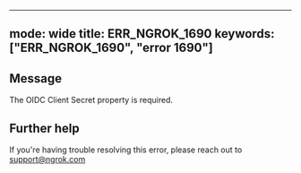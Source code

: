 
---
mode: wide
title: ERR_NGROK_1690
keywords: ["ERR_NGROK_1690", "error 1690"]
---

## Message
The OIDC Client Secret property is required.




## Further help
If you're having trouble resolving this error, please reach out to [support@ngrok.com](mailto:support@ngrok.com?subject=Help%20with%20ERR_NGROK_1690)

